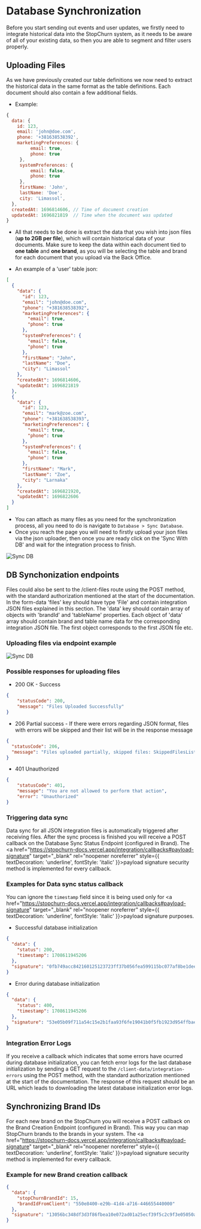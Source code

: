 # Database Synchronization

Before you start sending out events and user updates, we firstly need to integrate historical data into the StopChurn system,
as it needs to be aware of all of your existing data, so then you are able to segment and filter users properly.

## Uploading Files

As we have previously created our table definitions we now need to extract the historical data in the same format as the table definitions.
Each document should also contain a few additional fields.

- Example:

```js
{
  data: {
    id: 123,
    email: 'john@doe.com',
    phone: '+381638538392',
    marketingPreferences: {
         email: true,
         phone: true
     },
     systemPreferences: {
         email: false,
         phone: true
     },
     firstName: 'John',
     lastName: 'Doe',
     city: 'Limassol',
  },
  createdAt: 1696814606, // Time of document creation
  updatedAt: 1696821819  // Time when the document was updated
}
```

- All that needs to be done is extract the data that you wish into json files (**up to 2GB per file**), which will contain historical data of your documents.
  Make sure to keep the data within each document tied to **one table** and **one brand**,
  as you will be selecting the table and brand for each document that you upload via the Back Office.

- An example of a 'user' table json:

```json
[
  {
    "data": {
      "id": 123,
      "email": "john@doe.com",
      "phone": "+381638538392",
      "marketingPreferences": {
        "email": true,
        "phone": true
      },
      "systemPreferences": {
        "email": false,
        "phone": true
      },
      "firstName": "John",
      "lastName": "Doe",
      "city": "Limassol"
    },
    "createdAt": 1696814606,
    "updatedAt": 1696821819
  },
  {
    "data": {
      "id": 123,
      "email": "mark@zoe.com",
      "phone": "+381638538393",
      "marketingPreferences": {
        "email": true,
        "phone": true
      },
      "systemPreferences": {
        "email": false,
        "phone": true
      },
      "firstName": "Mark",
      "lastName": "Zoe",
      "city": "Larnaka"
    },
    "createdAt": 1696821920,
    "updatedAt": 1696822606
  }
]
```

- You can attach as many files as you need for the synchronization process, all you need to do is navigate to `Database > Sync Database`.
- Once you reach the page you will need to firstly upload your json files via the json uploader, then once you are ready click on the 'Sync With DB' and wait for the integration process to finish.

![Sync DB](images/database-sync.gif)

## DB Synchonization endpoints

Files could also be sent to the /client-files route using the POST method, with the standard authorization mentioned at the start of the documentation. 
In the form-data 'files' key should have type 'File' and contain integration JSON files explained in this section.
The 'data' key should contain array of objects with 'brandId' and 'tableName' properties. Each object of 'data' array should contain brand and table name data for the corresponding integration JSON file. The first object corresponds to the first JSON file etc. 

### Uploading files via endpoint example

![Sync DB](images/file-upload-example.png)


### Possible responses for uploading files
- 200 OK - Success
```json
{
    "statusCode": 200,
    "message": "Files Uploaded Successfully"
}
```

- 206 Partial success - If there were errors regarding JSON format, files with errors will be skipped and their list will be in the response message
```json
{
  "statusCode": 206,
  "message": "Files uploaded partially, skipped files: SkippedFilesList"
}
```

- 401 Unauthorized
```json
{
    "statusCode": 401,
    "message": "You are not allowed to perform that action",
    "error": "Unauthorized"
}
```

### Triggering data sync

Data sync for all JSON integration files is automatically triggered after receiving files. After the sync process is finished you will receive a POST callback on the Database Sync Status Endpoint (configured in Brand).
The <a href="https://stopchurn-docs.vercel.app/integration/callbacks#payload-signature" target="_blank" rel="noopener noreferrer" style={{ textDecoration: 'underline', fontStyle: 'italic' }}>payload signature</a> security method is implemented for every callback.

### Examples for Data sync status callback

You can ignore the `timestamp` field since it is being used only for <a href="https://stopchurn-docs.vercel.app/integration/callbacks#payload-signature" target="_blank" rel="noopener noreferrer" style={{ textDecoration: 'underline', fontStyle: 'italic' }}>payload signature</a> purposes.

- Successful database initialization

```json
{
  "data": {
    "status": 200,
    "timestamp": 1708611945206
  },
  "signature": "0fb749acc842160125123723ff37b056fea599115bc077af8be1dee354db7aeafc3351ceb084ca30e2640257e0e8c370368a30d3aae2a3c88489039ed23709f7"
}

```

- Error during database initialization

```json
{
  "data": {
    "status": 400,
    "timestamp": 1708611945206
  },
  "signature": "53e05b09f711a54c15e2b1faa93f6fe19041b0f5fb1923d954ffbae974b2339eb5e7e5a352c45f05a70344a0bc4dcf3eda3b604450d049bec6cf40f2bdcb188f"
}

```

### Integration Error Logs

If you receive a callback which indicates that some errors have ocurred during database initialization, you can fetch error logs for the last database initialization by sending a GET request to the `/client-data/integration-errors` using the POST method, with the standard authorization mentioned at the start of the documentation. The response of this request should be an URL which leads to downloading the latest database initialization error logs. 

## Synchronizing Brand IDs

For each new brand on the StopChurn you will receive a POST callback on the Brand Creation Endpoint (configured in Brand). This way you can map StopChurn brands to the brands in your system.
The <a href="https://stopchurn-docs.vercel.app/integration/callbacks#payload-signature" target="_blank" rel="noopener noreferrer" style={{ textDecoration: 'underline', fontStyle: 'italic' }}>payload signature</a> security method is implemented for every callback.

### Example for new Brand creation callback

```json
{
  "data": {
    "stopChurnBrandId": 15,
    "brandIdFromClient": "550e8400-e29b-41d4-a716-446655440000"
  },
  "signature": "13056bc348df3d3f86fbea10e072ad01a25ecf39f5c2c9f3e05050a1f851e0e6ae8ee4a9153980da3922ff1ca0d722c5c42d714bc7f823684a26469314860b36"
}

```
